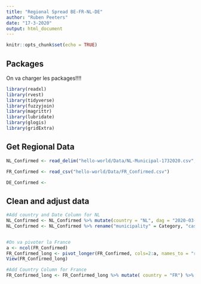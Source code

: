 ```yaml
---
title: "Regional Spread BE-FR-NL-DE"
author: "Ruben Peeters"
date: "17-3-2020"
output: html_document
---
```


```r
knitr::opts_chunk$set(echo = TRUE)
```

## Packages

On va charger les packages!!!! 

```r
library(readxl)
library(rvest)
library(tidyverse)
library(fuzzyjoin)
library(magrittr)
library(lubridate)
library(glogis)
library(gridExtra)
```

## Get Regional Data
```r
NL_Confirmed <- read_delim("hello-world/Data/NL-Municipal-1732020.csv", ";", escape_double = FALSE, trim_ws = TRUE)

FR_Confirmed <- read_csv("hello-world/Data/FR_Confirmed.csv")

DE_Confirmed <- 
```

## Clean and adjust data
```r
#Add country and Date Column for NL
NL_Confirmed <- NL_Confirmed %>% mutate(country = "NL", dag = "2020-03-17")
NL_Confirmed <- NL_Confirmed %>% rename("municipality" = Category, "cases" = Aantal)


#On va pivoter la France
a <- ncol(FR_Confirmed)
FR_Confirmed_long <- pivot_longer(FR_Confirmed, cols=2:a, names_to = "region", values_to = "cases")
View(FR_Confirmed_long)

#Add Country Column for France
FR_Confirmed_long <- FR_Confirmed_long %>% mutate( country = "FR") %>% rename("dag"= Date)


````